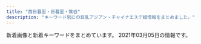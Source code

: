 ```yaml
---
title: "西日暮里・日暮里・鶯谷"
description: "キーワード別にの巨乳アジアン・チャイナエステ嬢情報をまとめました。"
---
```


新着画像と新着キーワードをまとめています。
2021年03月05日の情報です。

<DmmAffiliateIns />
<KeywordTable
  shops={
    [
    {
        "station": "JR\u65e5\u66ae\u91cc\u99c5\u5357\u53e3",
        "name": "\u306f\u305f\u3061",
        "img_links": [
            "http://www.mac-riraku106.xyz/static/picture/top-img01.png",
            "http://www.mac-riraku106.xyz/uploads/190723/30-1.jpg",
            "http://www.mac-riraku106.xyz/uploads/190926/1-1Z926131R6102.jpg",
            "http://www.mac-riraku106.xyz/uploads/190723/1-1.jpg",
            "http://www.mac-riraku106.xyz/uploads/190826/1-1ZR6144611E0.jpg",
            "http://www.mac-riraku106.xyz/uploads/190723/23-3.jpg",
            "http://www.mac-riraku106.xyz/uploads/200317/1-20031G44220J0.jpg",
            "http://www.mac-riraku106.xyz/static/picture/top-img03.png",
            "http://www.mac-riraku106.xyz/static/picture/michi02.png",
            "http://www.mac-riraku106.xyz/uploads/200310/1-200310130925920.jpg",
            "http://www.mac-riraku106.xyz/uploads/200310/1-200310130Z0421.jpg",
            "http://www.mac-riraku106.xyz/uploads/191106/1-191106092S0357.jpg",
            "http://www.mac-riraku106.xyz/static/picture/top-img02.png",
            "http://www.mac-riraku106.xyz/uploads/200608/1-20060Q0251EY.jpg",
            "http://www.mac-riraku106.xyz/static/picture/top-img09.png",
            "http://www.mac-riraku106.xyz/uploads/200818/1-200QQ55415J4.jpg",
            "http://www.mac-riraku106.xyz/uploads/200317/1-20031G44235R7.jpg",
            "http://www.mac-riraku106.xyz/uploads/190723/10-2.jpg",
            "http://www.mac-riraku106.xyz/uploads/190723/33-1.jpg",
            "http://www.mac-riraku106.xyz/uploads/191209/1-191209122ZY50.jpg",
            "http://www.mac-riraku106.xyz/uploads/190723/23-1.jpg",
            "http://www.mac-riraku106.xyz/uploads/200325/1-2003251H312V4.jpg",
            "http://www.mac-riraku106.xyz/uploads/190723/10-1.jpg",
            "http://www.mac-riraku106.xyz/uploads/191128/1-19112Q3102OP.jpg",
            "http://www.mac-riraku106.xyz/uploads/200608/1-20060Q02506204.jpg",
            "http://www.mac-riraku106.xyz/uploads/200501/1-200501145002a7.jpg",
            "http://www.mac-riraku106.xyz/uploads/191106/1-191106092J62Y.jpg",
            "http://www.mac-riraku106.xyz/uploads/200325/1-2003251H340B9.jpg",
            "http://www.mac-riraku106.xyz/uploads/200818/1-200QQ5535E92.jpg",
            "http://www.mac-riraku106.xyz/uploads/191219/1-19121912423J29.jpg",
            "http://www.mac-riraku106.xyz/uploads/200818/1-200QQ554231G.jpg",
            "http://www.mac-riraku106.xyz/uploads/200501/1-200501144951148.jpg",
            "http://www.mac-riraku106.xyz/uploads/191008/1-19100Q5453V63.jpg",
            "http://www.mac-riraku106.xyz/uploads/200501/1-200501125150516.jpg",
            "http://www.mac-riraku106.xyz/uploads/191106/1-191106092T0531.jpg",
            "http://www.mac-riraku106.xyz/uploads/190723/25-1.jpg",
            "http://www.mac-riraku106.xyz/uploads/190906/1-1ZZ612503C39.jpg",
            "http://www.mac-riraku106.xyz/uploads/191128/1-19112Q31009521.jpg",
            "http://www.mac-riraku106.xyz/static/picture/call.png",
            "http://www.mac-riraku106.xyz/uploads/200501/1-200501125251121.jpg",
            "http://www.mac-riraku106.xyz/uploads/190723/23-2.jpg",
            "http://www.mac-riraku106.xyz/uploads/190826/1-1ZR614462Qa.jpg",
            "http://www.mac-riraku106.xyz/uploads/200317/1-20031G4420c38.jpg",
            "http://www.mac-riraku106.xyz/static/picture/2.jpg",
            "http://www.mac-riraku106.xyz/uploads/190926/1-1Z926131T2408.jpg",
            "http://www.mac-riraku106.xyz/static/picture/1.jpg",
            "http://www.mac-riraku106.xyz/static/picture/michi01.png",
            "http://www.mac-riraku106.xyz/uploads/200501/1-200501125300127.jpg",
            "http://www.mac-riraku106.xyz/uploads/200501/1-200501145011C2.jpg",
            "http://www.mac-riraku106.xyz/uploads/200801/1-200P1110A4M2.jpg",
            "http://www.mac-riraku106.xyz/uploads/190906/1-1ZZ6125225A4.jpg",
            "http://www.mac-riraku106.xyz/static/picture/tel.png",
            "http://www.mac-riraku106.xyz/uploads/200501/1-200501125159161.jpg",
            "http://www.mac-riraku106.xyz/uploads/190723/21-1.jpg",
            "http://www.mac-riraku106.xyz/uploads/191209/1-191209123459153.jpg",
            "http://www.mac-riraku106.xyz/uploads/200801/1-200P1110631926.jpg",
            "http://www.mac-riraku106.xyz/uploads/191128/1-19112Q3111UF.jpg",
            "http://www.mac-riraku106.xyz/uploads/191209/1-1912091229204E.jpg",
            "http://www.mac-riraku106.xyz/uploads/191008/1-19100Q5451M20.jpg",
            "http://www.mac-riraku106.xyz/uploads/190723/1-2.jpg",
            "http://www.mac-riraku106.xyz/uploads/200310/1-20031013091I08.jpg",
            "http://www.mac-riraku106.xyz/uploads/190723/34-1.jpg",
            "http://www.mac-riraku106.xyz/uploads/191219/1-191219124141563.jpg",
            "http://www.mac-riraku106.xyz/uploads/200801/1-200P1110412514.jpg"
        ],
        "keywords": {
            "C": 19,
            "94": 3,
            "D": 46,
            "E": 7,
            "F": 3,
            "85": 15,
            "86": 18
        },
        "url": "http://www.mac-riraku106.xyz/"
    },
    {
        "name": "\u6e29\u99a8\u6e2f-\u304a\u3093\u304d\u3087\u3046\u3053\u3046-",
        "keywords": {
            "86": 3,
            "C": 13,
            "88": 6,
            "87": 3
        },
        "url": "http://onkyoukou.tyo.cm/",
        "img_links": [
            "http://onkyoukou.tyo.cm/images/s_news.jpg",
            "http://onkyoukou.tyo.cm/images/line.jpg",
            "http://onkyoukou.tyo.cm/images/s_pick.jpg",
            "http://onkyoukou.tyo.cm/images/mobile.jpg",
            "http://onkyoukou.tyo.cm/images/nbj1.jpg",
            "http://onkyoukou.tyo.cm/images/s_staff.jpg",
            "http://onkyoukou.tyo.cm/images/nbj3.jpg",
            "http://onkyoukou.tyo.cm/images/n3.jpg",
            "http://onkyoukou.tyo.cm/photos/sites/88/2020/03/2020030111163079.jpg",
            "http://onkyoukou.tyo.cm/photos/sites/88/2017/03/staff4.jpg",
            "http://onkyoukou.tyo.cm/images/face_bj.jpg",
            "http://onkyoukou.tyo.cm/images/s_mobile.jpg",
            "http://onkyoukou.tyo.cm/images/s_link.jpg",
            "http://onkyoukou.tyo.cm/images/s_face.jpg",
            "http://onkyoukou.tyo.cm/photos/sites/88/2017/03/staff2.jpg",
            "http://onkyoukou.tyo.cm/images/top.png",
            "http://onkyoukou.tyo.cm/images/acc2.jpg",
            "http://onkyoukou.tyo.cm/images/face_bj3.jpg",
            "http://onkyoukou.tyo.cm/images/acc1.jpg",
            "http://onkyoukou.tyo.cm/images/acc3.jpg",
            "http://onkyoukou.tyo.cm/images/s_staff1.jpg",
            "http://onkyoukou.tyo.cm/photos/sites/88/2017/03/staff1.jpg",
            "http://onkyoukou.tyo.cm/images/n1.jpg"
        ],
        "station": "JR\u897f\u65e5\u66ae\u91cc\u99c5"
    },
    {
        "url": "http://chou.ies.bz/",
        "keywords": {
            "E": 1,
            "86": 7,
            "85": 1,
            "87": 1,
            "C": 1,
            "84": 2,
            "D": 9
        },
        "station": "JR\u897f\u65e5\u66ae\u91cc\u99c5",
        "img_links": [
            "http://chou.ies.bz/images/n1.jpg",
            "http://chou.ies.bz/photos/sites/85/2020/10/2020100610383828.jpg",
            "http://chou.ies.bz/photos/sites/85/2019/07/2019070106333414.jpg",
            "http://chou.ies.bz/photos/sites/85/2020/12/2020120204150858.jpg",
            "http://chou.ies.bz/photos/sites/85/2019/07/2019070509385227.jpg",
            "http://chou.ies.bz/images/s_pick.png",
            "http://chou.ies.bz/photos/sites/85/2019/07/2019070106320474.jpg",
            "http://chou.ies.bz/images/s3.png",
            "http://chou.ies.bz/photos/sites/85/2020/12/2020120204265615.jpg",
            "http://chou.ies.bz/images/s_link.png",
            "http://chou.ies.bz/photos/sites/85/2019/12/2019120602315853.jpg",
            "http://chou.ies.bz/images/n3.png",
            "http://chou.ies.bz/images/top.png",
            "http://chou.ies.bz/photos/sites/85/2019/06/2019062803491517.jpg",
            "http://chou.ies.bz/photos/sites/85/2020/10/2020100610370157.jpg",
            "http://chou.ies.bz/images/s1.png",
            "http://chou.ies.bz/photos/sites/85/2019/07/2019070106330942.jpg",
            "http://chou.ies.bz/images/mobile.png",
            "http://chou.ies.bz/images/s_staff.jpg",
            "http://chou.ies.bz/photos/sites/85/2020/12/2020121802483415.jpg",
            "http://chou.ies.bz/images/s_news.png",
            "http://chou.ies.bz/photos/sites/85/2019/07/2019070106340260.jpg"
        ],
        "name": "\u706f\u308a\u5c4b"
    },
    {
        "img_links": [
            "http://www.relax-mirai.info/gals/aki1.jpg",
            "http://www.relax-mirai.info/gals/emi1.jpg",
            "http://www.relax-mirai.info/i/120/sayuri1.jpg",
            "http://www.relax-mirai.info/gals/risa1.jpg",
            "http://www.relax-mirai.info/i/images/momo1.jpg",
            "http://www.relax-mirai.info/images/m03.jpg",
            "http://www.relax-mirai.info/gals/kaka1.jpg",
            "http://www.relax-mirai.info/images/sayuri1.jpg",
            "http://www.relax-mirai.info/images/info02.jpg",
            "http://www.relax-mirai.info/images/momo1.jpg",
            "http://www.relax-mirai.info/images/qr.jpg",
            "http://www.relax-mirai.info/images/m04.jpg",
            "http://www.relax-mirai.info/images/m02.jpg",
            "http://www.relax-mirai.info/images/info01.jpg",
            "http://www.relax-mirai.info/images/risa1.jpg",
            "http://www.relax-mirai.info/i/images/sayuri1.jpg"
        ],
        "url": "http://www.relax-mirai.info/",
        "station": "\u65e5\u66ae\u91cc\u99c5\u6771\u53e3",
        "name": "\u672a\u6765",
        "keywords": {}
    },
    {
        "img_links": [
            "http://esthe-aroma.red/images/top.png",
            "http://esthe-aroma.red/images/rec.png",
            "http://esthe-aroma.red/images/cg00.jpg",
            "http://esthe-aroma.red/images/cg02.jpg",
            "http://esthe-aroma.red/images/evetop.png",
            "http://esthe-aroma.red/images/imm.jpg",
            "http://esthe-aroma.red/images/kan.jpg",
            "http://esthe-aroma.red/images/cg05.jpg",
            "http://esthe-aroma.red/images/cg07.jpg",
            "http://esthe-aroma.red/images/news.png",
            "http://esthe-aroma.red/images/cg04.jpg",
            "http://esthe-aroma.red/images/cg09.jpg",
            "http://esthe-aroma.red/images/cg11.jpg",
            "http://esthe-aroma.red/images/r4.jpg",
            "http://esthe-aroma.red/images/r1.jpg",
            "http://esthe-aroma.red/link/menlog.jpg",
            "http://esthe-aroma.red/images/cg06.jpg",
            "http://esthe-aroma.red/images/r2.jpg",
            "http://esthe-aroma.red/images/sruru.jpg",
            "http://esthe-aroma.red/images/precau.png",
            "http://esthe-aroma.red/images/cg03.jpg",
            "http://esthe-aroma.red/images/staff_s.png",
            "http://esthe-aroma.red/images/cg08.jpg",
            "http://esthe-aroma.red/images/cg10.jpg",
            "http://esthe-aroma.red/images/r3.jpg",
            "http://esthe-aroma.red/images/cg01.jpg"
        ],
        "name": "\u548c\u5408 \u308f\u3054\u3046",
        "keywords": {
            "E": 1,
            "D": 10,
            "86": 11
        },
        "station": "JR\u65e5\u66ae\u91cc\u99c5\u6771\u53e3",
        "url": "http://esthe-aroma.red/"
    },
    {
        "name": "\u30bd\u30d5\u30a3\u30a2",
        "img_links": [
            "https://www.sofia-est.com/img/girl/list/s108_list.jpg",
            "https://www.sofia-est.com/img/girl/list/s84_list.jpg",
            "https://www.sofia-est.com/img/girl/list/s55_list.jpg",
            "https://www.sofia-est.com/img/material/doublecourse_rev1.png",
            "https://www.sofia-est.com/img/girl/thumb/s89_2.jpg",
            "https://www.sofia-est.com/img/material/mob_t4.jpg",
            "https://www.sofia-est.com/img/material/page8_subt1.png",
            "https://www.sofia-est.com/img/girl/thumb/s81_5.jpg",
            "https://www.sofia-est.com/img/material/photo5.jpg",
            "https://www.sofia-est.com/img/girl/thumb/s84_2.jpg",
            "https://www.sofia-est.com/img/material/page5_subt2.png",
            "https://www.sofia-est.com/img/material/course_tanta1.png",
            "https://www.sofia-est.com/img/girl/list/s56_list.jpg",
            "https://www.sofia-est.com/img/material/photo4.jpg",
            "https://www.sofia-est.com/img/girl/main/s92_1.jpg",
            "https://www.sofia-est.com/img/material/top_pickup.png",
            "https://www.sofia-est.com/img/material/page7_subt1.png",
            "https://www.sofia-est.com/img/material/iph.png",
            "https://www.sofia-est.com/img/girl/thumb/s56_1.jpg",
            "https://www.sofia-est.com/img/material/photo2.jpg",
            "https://www.sofia-est.com/img/material/top_newface.png",
            "https://www.sofia-est.com/img/girl/thumb/s94_2.jpg",
            "https://www.sofia-est.com/img/banner/koko_120x60.png",
            "https://www.sofia-est.com/img/material/page4_subt1.png",
            "https://www.sofia-est.com/img/material/page4_subt2.png",
            "https://www.sofia-est.com/img/girl/thumb/s111_1.jpg",
            "https://www.sofia-est.com/img/girl/thumb/s99_1.jpg",
            "https://www.sofia-est.com/img/girl/list/s85_list.jpg",
            "https://www.sofia-est.com/img/material/movieicon.png",
            "https://www.sofia-est.com/img/girl/main/s81_1.jpg",
            "https://www.sofia-est.com/img/material/page6_subt3.png",
            "https://www.sofia-est.com/img/girl/thumb/s92_2.jpg",
            "https://www.sofia-est.com/img/girl/list/s97_list.jpg",
            "https://www.sofia-est.com/img/girl/main/s94_1.jpg",
            "https://www.sofia-est.com/img/material/page6_subt1.png",
            "https://www.sofia-est.com/img/girl/thumb/s97_1.jpg",
            "https://www.sofia-est.com/img/material/page3_1_subt1.png",
            "https://www.sofia-est.com/img/girl/pickup/pickup20191220093623.jpg",
            "https://www.sofia-est.com/img/girl/pickup/pickup20190509222453.jpg",
            "https://www.sofia-est.com/img/girl/list/s111_list.jpg",
            "https://www.sofia-est.com/img/material/noimg_b.jpg",
            "https://www.sofia-est.com/img/girl/list/s92_list.jpg",
            "https://www.sofia-est.com/img/girl/main/s97_1.jpg",
            "https://www.sofia-est.com/img/top/topslide20141210.jpg",
            "https://www.sofia-est.com/img/material/top_kodawariimg1.jpg",
            "https://www.sofia-est.com/img/material/photo7.jpg",
            "https://www.sofia-est.com/img/material/photo1.jpg",
            "https://www.sofia-est.com/img/material/movie_left_yaji.png",
            "https://www.sofia-est.com/img/material/pagetop_rollout.png",
            "https://www.sofia-est.com/img/material/phototxt.jpg",
            "https://www.sofia-est.com/img/girl/thumb/s56_2.jpg",
            "https://www.sofia-est.com/img/material/page6_subt2.png",
            "https://www.sofia-est.com/img/top/topslide20150918.jpg",
            "https://www.sofia-est.com/img/material/page3_subt1.png",
            "https://www.sofia-est.com/img/girl/list/s99_list.jpg",
            "https://www.sofia-est.com/img/girl/main/s84_1.jpg",
            "https://www.sofia-est.com/img/girl/main/s89_1.jpg",
            "https://www.sofia-est.com/img/material/page2_subt1.png",
            "https://www.sofia-est.com/img/material/top_news.png",
            "https://www.sofia-est.com/img/girl/thumb/s85_3.jpg",
            "https://www.sofia-est.com/img/girl/thumb/s85_2.jpg",
            "https://www.sofia-est.com/img/material/coursepoint_rev2.png",
            "https://www.sofia-est.com/img/material/course_tanta2.png",
            "https://www.sofia-est.com/img/girl/main/s85_1.jpg",
            "https://www.sofia-est.com/img/girl/thumb/s85_1.jpg",
            "https://www.sofia-est.com/img/girl/mobilepickup/mobilepickup20200302124127.jpg",
            "https://www.sofia-est.com/img/girl/pickup/pickup20200111122329.jpg",
            "https://www.sofia-est.com/img/material/movie20141210.jpg",
            "https://www.sofia-est.com/img/material/page3_1_subt2.png",
            "https://www.sofia-est.com/img/material/top_kodawari.png",
            "https://www.sofia-est.com/img/material/top_twitter.png",
            "https://www.sofia-est.com/img/girl/thumb/s84_1.jpg",
            "https://www.sofia-est.com/img/girl/main/s111_1.jpg",
            "https://www.sofia-est.com/img/girl/list/s57_list.jpg",
            "https://www.sofia-est.com/img/material/top_camp.png",
            "https://www.sofia-est.com/img/girl/list/s81_list.jpg",
            "https://www.sofia-est.com/img/girl/main/s99_1.jpg",
            "https://www.sofia-est.com/img/material/movie_right_yaji.png",
            "https://www.sofia-est.com/img/material/gm3_rollout.png",
            "https://www.sofia-est.com/img/girl/main/s56_1.jpg",
            "https://www.sofia-est.com/img/material/mob_t1.jpg",
            "https://www.sofia-est.com/img/material/photo3.jpg",
            "https://www.sofia-est.com/img/girl/main/s108_1.jpg",
            "https://www.sofia-est.com/img/girl/thumb/s99_2.jpg",
            "https://www.sofia-est.com/img/girl/list/s100_list.jpg",
            "https://www.sofia-est.com/img/top/topslide20141211.jpg",
            "https://www.sofia-est.com/img/material/gm4_rollout.png",
            "https://www.sofia-est.com/img/material/courseoption_rev1.png",
            "https://www.sofia-est.com/img/material/hosi5.png",
            "https://www.sofia-est.com/img/girl/thumb/s94_1.jpg",
            "https://www.sofia-est.com/img/girl/thumb/s81_2.jpg",
            "https://www.sofia-est.com/img/girl/main/s57_1.jpg",
            "https://www.sofia-est.com/img/material/gm5_rollout.png",
            "https://www.sofia-est.com/img/girl/thumb/s92_1.jpg",
            "https://www.sofia-est.com/img/material/top_about.png",
            "https://www.sofia-est.com/img/what/coupon202009.png",
            "https://www.sofia-est.com/img/girl/thumb/s81_1.jpg",
            "https://www.sofia-est.com/img/girl/list/s94_list.jpg",
            "https://www.sofia-est.com/img/material/top_movie.png",
            "https://www.sofia-est.com/img/girl/thumb/s57_1.jpg",
            "https://www.sofia-est.com/img/material/mobileqr.png",
            "https://www.sofia-est.com/img/material/mob_t5.jpg",
            "https://www.sofia-est.com/img/material/photo6.jpg",
            "https://www.sofia-est.com/img/girl/thumb/s108_1.jpg",
            "https://www.sofia-est.com/img/material/gm6_rollout.png",
            "https://www.sofia-est.com/img/material/photobig.jpg",
            "https://www.sofia-est.com/img/material/sd_rt_btn.png",
            "https://www.sofia-est.com/img/girl/thumb/s81_4.jpg",
            "https://www.sofia-est.com/img/girl/list/s89_list.jpg",
            "https://www.sofia-est.com/img/material/mob_t3.jpg",
            "https://www.sofia-est.com/img/material/noimg_m.jpg",
            "https://www.sofia-est.com/img/material/top_infomation.png",
            "https://www.sofia-est.com/img/material/gm2_rollout.png",
            "https://www.sofia-est.com/img/material/photo8.jpg",
            "https://www.sofia-est.com/img/material/yakusoku.png",
            "https://www.sofia-est.com/img/girl/thumb/s81_3.jpg",
            "https://www.sofia-est.com/img/material/page8_subt2.png",
            "https://www.sofia-est.com/img/material/mob_t2.jpg",
            "https://www.sofia-est.com/img/material/mob_youtube.png",
            "https://www.sofia-est.com/img/girl/pickup/pickup20191220093702.jpg",
            "https://www.sofia-est.com/img/girl/thumb/s89_1.jpg",
            "https://www.sofia-est.com/img/material/page5_subt1.png",
            "https://www.sofia-est.com/img/girl/thumb/s97_2.jpg",
            "https://www.sofia-est.com/img/material/gm1_rollout.png"
        ],
        "url": "https://www.sofia-est.com/",
        "keywords": {
            "G": 1,
            "E": 1,
            "\u30c0\u30a4\u30ca\u30de\u30a4\u30c8": 1,
            "\u30bb\u30af\u30b7\u30fc": 27
        },
        "station": "JR\u65e5\u66ae\u91cc\u99c5\u5357\u53e3"
    },
    {
        "img_links": [
            "http://www.en-nippori.net/image/mainparts/images/navi01_02.jpg",
            "http://www.en-nippori.net/image/therapist/04.jpg",
            "http://www.en-nippori.net/image/mainparts/images/navi01_04.jpg",
            "http://www.en-nippori.net/image/index/top.jpg",
            "http://www.en-nippori.net/image/therapist/03.jpg",
            "http://www.en-nippori.net/image/therapist/06.jpg",
            "http://www.en-nippori.net/image/mainparts/main.jpg",
            "http://www.en-nippori.net/image/therapist/01.jpg",
            "http://www.en-nippori.net/image/therapist/02.jpg",
            "http://www.en-nippori.net/image/mainparts/images/navi01_06.jpg",
            "http://www.en-nippori.net/image/mainparts/images/navi01_07.jpg",
            "http://www.en-nippori.net/image/mainparts/images/navi01_03.jpg",
            "http://www.en-nippori.net/image/mainparts/images/navi01_05.jpg"
        ],
        "keywords": {
            "C": 6
        },
        "station": "JR\u65e5\u66ae\u91cc\u99c5\u6771\u53e3",
        "name": "\u7e01",
        "url": "http://www.en-nippori.net/"
    },
    {
        "station": "JR\u897f\u65e5\u66ae\u91cc\u99c5",
        "img_links": [
            "http://flowerscent.este.work/2/uploadimg/1600260826.jpg",
            "http://flowerscent.este.work/head_3_4691_1556258938113847.png",
            "http://flowerscent.este.work/2/uploadimg/1599833697.jpg",
            "http://flowerscent.este.work/head_2_4691_1553674270815382.png",
            "http://flowerscent.este.work/head_1_4691_1553674270167089.png"
        ],
        "keywords": {
            "87": 12,
            "83": 36,
            "86": 12,
            "E": 12,
            "C": 36,
            "D": 12
        },
        "url": "http://flowerscent.este.work/",
        "name": "\u3075\u308f\u3075\u308f"
    },
    {
        "keywords": {},
        "station": "JR\u897f\u65e5\u66ae\u91cc\u99c5",
        "url": "http://www.hohoemi.es-relax.info/",
        "img_links": [
            "http://www.hohoemi.es-relax.info/images/img03.jpg",
            "http://www.hohoemi.es-relax.info/i/room/r01.jpg",
            "http://www.hohoemi.es-relax.info/i/room/r02.jpg",
            "http://www.hohoemi.es-relax.info/images/r03.jpg",
            "http://www.hohoemi.es-relax.info/gals/egao1.jpg",
            "http://www.hohoemi.es-relax.info/gals/yuyu1.jpg",
            "http://www.hohoemi.es-relax.info/images/img04.jpg",
            "http://www.hohoemi.es-relax.info/images/r04.jpg",
            "http://www.hohoemi.es-relax.info/gals/nanami1.jpg",
            "http://www.hohoemi.es-relax.info/i/room/r03.jpg",
            "http://www.hohoemi.es-relax.info/gals/mirai1.jpg",
            "http://www.hohoemi.es-relax.info/gals/rika1.jpg",
            "http://www.hohoemi.es-relax.info/gals/nana1.jpg",
            "http://www.hohoemi.es-relax.info/gals/yuri1.jpg",
            "http://www.hohoemi.es-relax.info/images/img02.jpg",
            "http://www.hohoemi.es-relax.info/images/r05.jpg",
            "http://www.hohoemi.es-relax.info/images/r01.jpg",
            "http://www.hohoemi.es-relax.info/gals/karin1.jpg",
            "http://www.hohoemi.es-relax.info/images/newsbar.jpg",
            "http://www.hohoemi.es-relax.info/i/room/r04.jpg",
            "http://www.hohoemi.es-relax.info/gals/monika1.jpg",
            "http://www.hohoemi.es-relax.info/images/r02.jpg",
            "http://www.hohoemi.es-relax.info/images/162-1.jpg",
            "http://www.hohoemi.es-relax.info/images/nanami1.jpg"
        ],
        "name": "\u307b\u307b\u3048\u307f"
    },
    {
        "keywords": {},
        "img_links": [],
        "url": "http://reijin.xyz.mn/",
        "station": "JR\u65e5\u66ae\u91cc\u99c5\u6771\u53e3",
        "name": "\u9e97\u4eba"
    },
    {
        "name": "\u307f\u306a\u307f",
        "keywords": {},
        "url": "http://es-minami.com/",
        "station": "JR\u65e5\u66ae\u91cc\u99c5\u6771\u53e3",
        "img_links": [
            "http://es-minami.com/gals/rika1.jpg",
            "http://www.es-minami.com/img/sayuri1.jpg",
            "http://www.es-minami.com/images/staff-bar.png",
            "http://www.es-minami.com/images/riri1.jpg",
            "http://www.es-minami.com/images/sayuri1.jpg",
            "http://es-minami.com/img/sayuri2.jpg",
            "http://es-minami.com/gals/sayuri2.jpg",
            "http://es-minami.com/images/mika1.jpg",
            "http://es-minami.com/images/nana1.jpg",
            "http://www.es-minami.com/gals/sakura1.jpg",
            "http://www.es-minami.com/images/mika1.jpg",
            "http://www.es-minami.com/gals/sayuri2.jpg",
            "http://www.es-minami.com/images/rika1.jpg",
            "http://es-minami.com/gals/mika1.jpg",
            "http://es-minami.com/img/riri1.jpg",
            "http://es-minami.com/gals/sakura1.jpg",
            "http://www.es-minami.com/img/mika2.jpg",
            "http://www.es-minami.com/gals/nana1.jpg",
            "http://www.es-minami.com/gals/riri1.jpg",
            "http://www.es-minami.com/img/nana1.jpg",
            "http://www.es-minami.com/gals/mika2.jpg",
            "http://es-minami.com/img/mika1.jpg",
            "http://es-minami.com/gals/riri1.jpg",
            "http://www.es-minami.com/images/sayuri2.jpg",
            "http://www.es-minami.com/images/yuki1.jpg",
            "http://es-minami.com/gals/yuki1.jpg",
            "http://www.es-minami.com/images/pick_staff6.jpg",
            "http://es-minami.com/img/nana1.jpg",
            "http://www.es-minami.com/images/news.png",
            "http://www.es-minami.com/img/mika1.jpg",
            "http://es-minami.com/gals/nana1.jpg",
            "http://es-minami.com/images/riri1.jpg",
            "http://www.es-minami.com/images/nana1.jpg",
            "http://es-minami.com/images/mobole.png",
            "http://www.es-minami.com/gals/yuki1.jpg",
            "http://www.es-minami.com/gals/rika1.jpg",
            "http://es-minami.com/images/sayuri1.jpg",
            "http://es-minami.com/images/sayuri2.jpg",
            "http://www.es-minami.com/gals/sayuri1.jpg",
            "http://www.es-minami.com/img/riri1.jpg",
            "http://es-minami.com/images/pick_staff6.jpg",
            "http://es-minami.com/images/yuki1.jpg",
            "http://www.es-minami.com/gals/mika1.jpg",
            "http://es-minami.com/images/staff-bar.png",
            "http://es-minami.com/images/news.png",
            "http://es-minami.com/gals/mika2.jpg",
            "http://es-minami.com/img/mika2.jpg",
            "http://es-minami.com/img/yuki1.jpg",
            "http://www.es-minami.com/img/yuki1.jpg",
            "http://www.es-minami.com/images/mika2.jpg",
            "http://es-minami.com/images/rika1.jpg",
            "http://es-minami.com/img/sayuri1.jpg",
            "http://es-minami.com/images/mika2.jpg",
            "http://es-minami.com/gals/sayuri1.jpg",
            "http://www.es-minami.com/img/sayuri2.jpg",
            "http://www.es-minami.com/images/mobole.png"
        ]
    },
    {
        "img_links": [
            "http://www.ai-lian.work/images/interior_t.jpg",
            "http://www.ai-lian.work/img/yui1.jpg",
            "http://www.ai-lian.work/images/int2.jpg",
            "http://www.ai-lian.work/images/head.jpg",
            "http://www.ai-lian.work/images/ta.jpg",
            "http://www.ai-lian.work/images/rec1.jpg",
            "http://www.ai-lian.work/images/staff_t.jpg",
            "http://www.ai-lian.work/images/3.jpg",
            "http://www.ai-lian.work/img/aya1.jpg",
            "http://www.ai-lian.work/images/1.jpg",
            "http://www.ai-lian.work/img/saya1.jpg",
            "http://www.ai-lian.work/images/2.jpg",
            "http://www.ai-lian.work/images/line.png",
            "http://www.ai-lian.work/images/int1.jpg",
            "http://www.ai-lian.work/images/tel.jpg",
            "http://www.ai-lian.work/images/mobile.jpg",
            "http://www.ai-lian.work/images/sys1.jpg",
            "http://www.ai-lian.work/images/news.jpg"
        ],
        "name": "\u5fc3\u7f8e",
        "url": "http://www.ai-lian.work/",
        "keywords": {},
        "station": "JR\u9daf\u8c37\u99c5\u5317\u53e3"
    },
    {
        "name": "\u6843",
        "img_links": [
            "http://momo.tyo.cm/images/nav_link05.png",
            "http://momo.tyo.cm/images/border01.png",
            "http://momo.tyo.cm/images/tit_link01.png",
            "http://momo.tyo.cm/photos/sites/53/2021/02/2021021607405882.jpg",
            "http://momo.tyo.cm/images/top_slider01.jpg",
            "http://momo.tyo.cm/images/top_slider02.jpg",
            "http://momo.tyo.cm/images/tit_com04.png",
            "http://momo.tyo.cm/images/tit02.png",
            "http://momo.tyo.cm/photos/sites/53/2021/02/2021021607405578.jpg",
            "http://momo.tyo.cm/images/tit_com01.png",
            "http://momo.tyo.cm/photos/sites/53/2021/02/2021021607405730.jpg",
            "http://momo.tyo.cm/images/border02.png",
            "http://momo.tyo.cm/images/tit_com02.png",
            "http://momo.tyo.cm/images/tit_staff.png",
            "http://momo.tyo.cm/images/tit03.png",
            "http://momo.tyo.cm/images/nav_link03.png",
            "http://momo.tyo.cm/images/bg_pick.png",
            "http://momo.tyo.cm/images/tit01.png",
            "http://momo.tyo.cm/photos/sites/53/2021/02/2021021607405658.jpg",
            "http://momo.tyo.cm/images/tit_com.png",
            "http://momo.tyo.cm/images/tit04.png",
            "http://momo.tyo.cm/images/nav_link02.png",
            "http://momo.tyo.cm/images/nav_link01.png",
            "http://momo.tyo.cm/images/pagetop.png",
            "http://momo.tyo.cm/images/news.png",
            "http://momo.tyo.cm/images/tit_com05.png",
            "http://momo.tyo.cm/images/tit05.png",
            "http://momo.tyo.cm/images/nav_link06.png",
            "http://momo.tyo.cm/images/nav_link04.png",
            "http://momo.tyo.cm/images/tit_com03.png"
        ],
        "keywords": {
            "D": 20,
            "86": 15,
            "85": 5
        },
        "url": "http://momo.tyo.cm/",
        "station": "JR\u65e5\u66ae\u91cc\u99c5\u5357\u53e3"
    },
    {
        "name": "\u30e9\u30d4\u30b9",
        "station": "JR\u9daf\u8c37\u99c5\u5317\u53e3",
        "url": "http://lapis.tyo.cm/",
        "keywords": {
            "87": 4,
            "86": 8,
            "D": 16,
            "83": 4
        },
        "img_links": [
            "http://lapis.tyo.cm/images/s_link.jpg",
            "http://lapis.tyo.cm/images/pick_bj1.jpg",
            "http://lapis.tyo.cm/images/top.png",
            "http://lapis.tyo.cm/images/new.jpg",
            "http://lapis.tyo.cm/images/s_blog.jpg",
            "http://lapis.tyo.cm/photos/sites/75/2021/01/2021010407562324.jpg",
            "http://lapis.tyo.cm/images/s_pick.jpg",
            "http://lapis.tyo.cm/images/mobile.jpg",
            "http://lapis.tyo.cm/images/s_face.jpg",
            "http://lapis.tyo.cm/photos/sites/75/2021/01/2021010407562697.jpg",
            "http://lapis.tyo.cm/images/nbj3.jpg",
            "http://lapis.tyo.cm/images/pick_bj3.jpg",
            "http://lapis.tyo.cm/photos/sites/75/2021/01/2021010407562482.jpg",
            "http://lapis.tyo.cm/images/nbj1.jpg",
            "http://lapis.tyo.cm/photos/sites/75/2021/01/2021010407562290.jpg",
            "http://lapis.tyo.cm/images/s_staff.jpg"
        ]
    },
    {
        "url": "https://mominoki.tyo.ac/",
        "station": "\u753a\u5c4b\u99c51\u756a\u51fa\u53e3",
        "keywords": {
            "86": 4,
            "85": 12,
            "D": 20,
            "E": 4,
            "83": 4,
            "87": 8,
            "C": 19
        },
        "img_links": [
            "https://mominoki.tyo.ac/photos/sites/41/2020/09/2020092804344859.jpg",
            "https://mominoki.tyo.ac/images/themes/pink/s_ranking.png",
            "https://mominoki.tyo.ac/images/themes/pink/s_news.png",
            "https://mominoki.tyo.ac/images/themes/pink/s_pickup.png",
            "https://mominoki.tyo.ac/images/themes/pink/r3.jpg",
            "https://mominoki.tyo.ac/images/themes/pink/s_link.png",
            "https://mominoki.tyo.ac/images/themes/pink/no1.png",
            "https://mominoki.tyo.ac/images/room4.jpg",
            "https://mominoki.tyo.ac/photos/sites/41/2020/09/2020092804344750.jpg",
            "https://mominoki.tyo.ac/photos/sites/41/2020/09/2020092810535583.jpg",
            "https://mominoki.tyo.ac/photos/sites/41/2021/03/2021030408584133.jpg",
            "https://mominoki.tyo.ac/photos/sites/41/2020/09/2020092804344656.jpg",
            "https://mominoki.tyo.ac/images/room2.jpg",
            "https://mominoki.tyo.ac/photos/sites/41/2021/03/202103040858470.jpg",
            "https://mominoki.tyo.ac/images/room3.jpg",
            "https://mominoki.tyo.ac/images/themes/pink/s_newface.png",
            "https://mominoki.tyo.ac/photos/sites/41/2020/09/2020092801595154.jpg",
            "https://mominoki.tyo.ac/images/room1.jpg",
            "https://mominoki.tyo.ac/images/themes/pink/no2.png",
            "https://mominoki.tyo.ac/images/themes/pink/line.png",
            "https://mominoki.tyo.ac/images/themes/pink/mobile.jpg",
            "https://mominoki.tyo.ac/images/themes/pink/s_staff.png",
            "https://mominoki.tyo.ac/photos/sites/41/2020/11/2020111401222038.jpg"
        ],
        "name": "\u3082\u307f\u306e\u6728"
    },
    {
        "url": "http://www.es-ms.work/",
        "name": "\u685c\u306e\u5bb6",
        "img_links": [
            "http://www.es-ms.work/images/ac1.jpg",
            "http://www.es-ms.work/images/1.jpg",
            "http://www.es-ms.work/images/int2.jpg",
            "http://www.es-ms.work/images/2.jpg",
            "http://www.es-ms.work/images/rec1.jpg",
            "http://www.es-ms.work/images/tg.jpg",
            "http://www.es-ms.work/images/news.jpg",
            "http://www.es-ms.work/staff/sayuri.jpg",
            "http://www.es-ms.work/img/rina1.jpg",
            "http://www.es-ms.work/images/3.jpg",
            "http://www.es-ms.work/images/int1.jpg",
            "http://www.es-ms.work/images/head.jpg",
            "http://www.es-ms.work/staff/kaya.jpg",
            "http://www.es-ms.work/img/sayuri1.jpg",
            "http://www.es-ms.work/images/rec2.jpg",
            "http://www.es-ms.work/images/interior_t.jpg",
            "http://www.es-ms.work/images/staff_t.jpg",
            "http://www.es-ms.work/images/sys.jpg",
            "http://www.es-ms.work/staff/rina.jpg",
            "http://www.es-ms.work/images/s1.png",
            "http://www.es-ms.work/img/kaya1.jpg"
        ],
        "station": "JR\u9daf\u8c37\u99c5\u5317\u53e3",
        "keywords": {}
    },
    {
        "station": "JR\u9daf\u8c37\u99c5\u5317\u53e3",
        "name": "\u5065\u7f8e\u5802",
        "url": "http://es-rlx.com/",
        "keywords": {
            "C": 21
        },
        "img_links": [
            "http://es-rlx.com/pic/top2.jpg",
            "http://es-rlx.com/pic/top1.jpg",
            "http://es-rlx.com/img/youtube.jpg",
            "http://es-rlx.com/staff/anna/01mb.jpg",
            "http://es-rlx.com/img/access/road03.jpg",
            "http://es-rlx.com/staff/yuki/01mb.jpg",
            "http://es-rlx.com/i/files/homeimg.jpg",
            "http://es-rlx.com/img/ttl_rec.png",
            "http://es-rlx.com/staff/yuki/01.jpg",
            "http://es-rlx.com/img/access/road01.jpg",
            "http://es-rlx.com/img/access/road02.jpg",
            "http://es-rlx.com/staff/rumi/01mb.jpg",
            "http://es-rlx.com/img/ttl_tnew.png",
            "http://es-rlx.com/img/access/roaddm.png",
            "http://es-rlx.com/staff/minami/01mb.jpg",
            "http://es-rlx.com/staff/mai/01.jpg",
            "http://es-rlx.com/img/ft_tel.png",
            "http://es-rlx.com/staff/minami/01.jpg",
            "http://es-rlx.com/img/ttl_staff.png",
            "http://es-rlx.com/staff/rumi/01.jpg",
            "http://es-rlx.com/staff/sakura/01mb.jpg",
            "http://es-rlx.com/img/ttl_mobile.png",
            "http://es-rlx.com/img/access/kanban.png",
            "http://es-rlx.com/pic/head.png",
            "http://es-rlx.com/pic/top3.jpg",
            "http://es-rlx.com/img/access/road04.jpg",
            "http://es-rlx.com/staff/sakura/01.jpg",
            "http://es-rlx.com/staff/anna/01.jpg",
            "http://es-rlx.com/staff/mai/01mb.jpg"
        ]
    },
    {
        "name": "\u30d1\u30b8\u30e3\u30de",
        "img_links": [
            "http://massage-aroma.pink/images/cg07.jpg",
            "http://massage-aroma.pink/images/top001.png",
            "http://massage-aroma.pink/images/cg01.jpg",
            "http://massage-aroma.pink/images/no.png",
            "http://massage-aroma.pink/images/nav-002.png",
            "http://massage-aroma.pink/images/cg04.jpg",
            "http://massage-aroma.pink/images/cg011.jpg",
            "http://massage-aroma.pink/images/nav-004.png",
            "http://massage-aroma.pink/images/cg02.jpg",
            "http://massage-aroma.pink/images/nav-001.png",
            "http://massage-aroma.pink/images/cg06.jpg",
            "http://massage-aroma.pink/images/cg061.jpg",
            "http://massage-aroma.pink/images/cg09.jpg",
            "http://massage-aroma.pink/images/tel.png",
            "http://massage-aroma.pink/images/nav-005.png",
            "http://massage-aroma.pink/images/cg03.jpg",
            "http://massage-aroma.pink/images/cg05.jpg",
            "http://massage-aroma.pink/images/nav-006.png",
            "http://massage-aroma.pink/images/nav-003.png",
            "http://massage-aroma.pink/images/cg08.jpg"
        ],
        "url": "http://massage-aroma.pink/",
        "station": "JR\u65e5\u66ae\u91cc\u99c5\u6771\u53e3",
        "keywords": {
            "D": 9,
            "86": 9
        }
    }
]
}
/>
<DmmAffiliateScript />
